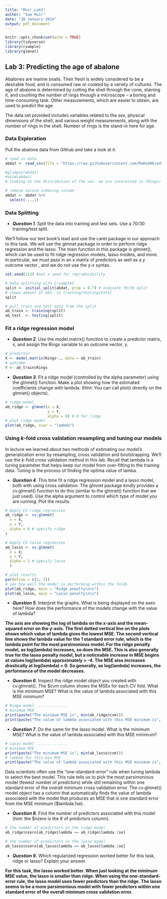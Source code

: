 ```yaml
---
title: "Muir_Lab3"
author: "Sam Muir"
date: "30 January 2024"
output: pdf_document
---
```


```r
knitr::opts_chunk$set(echo = TRUE)
library(tidyverse)
library(rsample)
library(glmnet)
```

## Lab 3: Predicting the age of abalone

Abalones are marine snails. Their flesh is widely considered to be a desirable food, and is consumed raw or cooked by a variety of cultures. The age of abalone is determined by cutting the shell through the cone, staining it, and counting the number of rings through a microscope -- a boring and time-consuming task. Other measurements, which are easier to obtain, are used to predict the age.

The data set provided includes variables related to the sex, physical dimensions of the shell, and various weight measurements, along with the number of rings in the shell. Number of rings is the stand-in here for age.

### Data Exploration

Pull the abalone data from Github and take a look at it.

```r
# read in data
abdat <- read_csv(file = "https://raw.githubusercontent.com/MaRo406/eds-232-machine-learning/main/data/abalone-data.csv")

#glimpse(abdat)
#skim(abdat)
# looking at the distribution of the var. we are interested in (Rings) we can see that it is roughly normally distributed- no need to log transform 

# remove second indexing column
abdat <- abdat %>%
  select(-...1)
```

### Data Splitting

-   ***Question 1***. Split the data into training and test sets. Use a 70/30 training/test split.

We'll follow our text book's lead and use the caret package in our approach to this task. We will use the glmnet package in order to perform ridge regression and the lasso. The main function in this package is glmnet(), which can be used to fit ridge regression models, lasso models, and more. In particular, we must pass in an x matrix of predictors as well as a y outcome vector , and we do not use the y-x syntax.

```r
set.seed(123) #set a seed for reproducibility

# Data splitting with {rsample} 
split <- initial_split(abdat, prop = 0.7) # indicate 70/30 split
# shows amount of obs. in training/testing/total
split 

# pull train and test data from the split
ab_train <- training(split)
ab_test  <- testing(split)
```


### Fit a ridge regression model

-   ***Question 2***. Use the model.matrix() function to create a predictor matrix, x, and assign the Rings variable to an outcome vector, y.

```r
# predictor
X <- model.matrix(Rings~., data = ab_train)
# outcome
Y <- ab_train$Rings
```


-   ***Question 3***. Fit a ridge model (controlled by the alpha parameter) using the glmnet() function. Make a plot showing how the estimated coefficients change with lambda. (Hint: You can call plot() directly on the glmnet() objects).

```r
# ridge model
ab_ridge <- glmnet(x = X,
                   y = Y, 
                   alpha = 0) # 0 for ridge
# plot ridge model
plot(ab_ridge, xvar = "lambda")  
```


### Using *k*-fold cross validation resampling and tuning our models

In lecture we learned about two methods of estimating our model's generalization error by resampling, cross validation and bootstrapping. We'll use the *k*-fold cross validation method in this lab. Recall that lambda is a tuning parameter that helps keep our model from over-fitting to the training data. Tuning is the process of finding the optima value of lamba.

-   ***Question 4***. This time fit a ridge regression model and a lasso model, both with using cross validation. The glmnet package kindly provides a cv.glmnet() function to do this (similar to the glmnet() function that we just used). Use the alpha argument to control which type of model you are running. Plot the results.

```r
# Apply CV ridge regression
ab_ridge <- cv.glmnet(
  x = X,
  y = Y,
  alpha = 0 # specify ridge
)

# Apply CV lasso regression
ab_lasso <- cv.glmnet( 
  x = X,
  y = Y,
  alpha = 1 # specify lasso
  )

# plot results
par(mfrow = c(1, 2))
# see how well the model is performing within the folds
plot(ab_ridge, main = "Ridge penalty\n\n")
plot(ab_lasso, main = "Lasso penalty\n\n")
```


-   ***Question 5***. Interpret the graphs. What is being displayed on the axes here? How does the performance of the models change with the value of lambda?

**The axis are showing the log of lambda on the x-axis and the mean-squared error on the y-axis. The first dotted vertical line on the plots shows which value of lambda gives the lowest MSE. The second vertical line shows the lambda value for the 1 standard error rule, which is the lambda point for the most parsimonious model. For the ridge penalty model, as log(lambda) increases, so does the MSE. This is also generally true for the lasso penalty model, but a noticeable increase in MSE begins at values log(lambda) approximately > -4. The MSE also increases drastically at log(lambda) = 0. So generally, as log(lambda) increases, the performance of the model decreases.**

-   ***Question 6***. Inspect the ridge model object you created with cv.glmnet(). The \$cvm column shows the MSEs for each CV fold. What is the minimum MSE? What is the value of lambda associated with this MSE minimum?

```r
# Ridge model ..............
# minimum MSE
print(paste("The minimum MSE is", min(ab_ridge$cvm))) 
print(paste("The value of lambda associated with this MSE minimum is", ab_ridge$lambda.min))
```


-   ***Question 7***. Do the same for the lasso model. What is the minimum MSE? What is the value of lambda associated with this MSE minimum?

```r
# Lasso model ..............
# minimum MSE
print(paste("The minimum MSE is", min(ab_lasso$cvm))) 
# lambda for this min MSE
print(paste("The value of lambda associated with this MSE minimum is", ab_lasso$lambda.min))
```


Data scientists often use the "one-standard-error" rule when tuning lambda to select the best model. This rule tells us to pick the most parsimonious model (fewest number of predictors) while still remaining within one standard error of the overall minimum cross validation error. The cv.glmnet() model object has a column that automatically finds the value of lambda associated with the model that produces an MSE that is one standard error from the MSE minimum (\$lambda.1se).

-   ***Question 8.*** Find the number of predictors associated with this model (hint: the \$nzero is the \# of predictors column).

```r
# the number of predictors in the ridge model
ab_ridge$nzero[ab_ridge$lambda == ab_ridge$lambda.1se]

# the number of predictors in the lasso model
ab_lasso$nzero[ab_lasso$lambda == ab_lasso$lambda.1se] 
```

-   ***Question 9*****.** Which regularized regression worked better for this task, ridge or lasso? Explain your answer.

**For this task, the lasso worked better. When just looking at the minimum MSE value, the lasso is smaller than ridge. When using the one-standard-error rule, the lasso model uses fewer predictors than the ridge. The lasso seems to be a more parsimonious model with fewer predictors within one standard error of the overall minimum cross validation error.**

